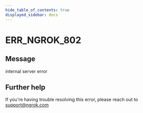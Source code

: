 ```yaml
---
hide_table_of_contents: true
displayed_sidebar: docs
---
```



# ERR_NGROK_802

## Message

internal server error

<ErrorDetails error="err_ngrok_802" />

## Further help

If you're having trouble resolving this error, please reach out to [support@ngrok.com](mailto:support@ngrok.com?subject=Help%20with%20ERR_NGROK_802)
